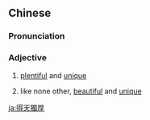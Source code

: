 {{also|得天独厚}}
==Chinese==
{{zh-forms|s=得天独厚}}

===Pronunciation===
{{zh-pron
|m=détiāndúhòu
|c=dak1 tin1 duk6 hau5
|cat=a
}}

===Adjective===
{{zh-adj}}
# {{lb|zh|idiomatic}} [[plentiful]] and [[unique]] {{gloss|said of resources or advantages}}
# {{lb|zh|idiomatic}} like none other, [[beautiful]] and [[unique]] {{gloss|said of environment or surroundings}}

[[ja:得天獨厚]]